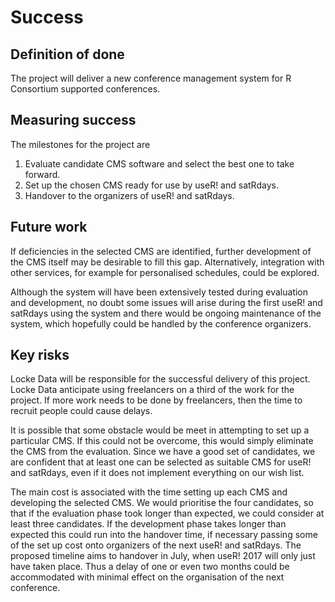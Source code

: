 # Success
<!-- 
Projects should have a definition of done that is measurable, and a thorough understanding going in of what the risks are to delivery 
-->

## Definition of done
<!-- 
What does success look like? 
-->
The project will deliver a new conference management system for R Consortium supported conferences.

## Measuring success
<!-- 
How will we know when success is achieved, what markers can we use along the way 
-->
The milestones for the project are 

  1. Evaluate candidate CMS software and select the best one to take forward.
  2. Set up the chosen CMS ready for use by useR! and satRdays.
  3. Handover to the organizers of useR! and satRdays.

## Future work
<!-- 
How could this be extended / developed in the future by yourself and/or the community in general?
-->
If deficiencies in the selected CMS are identified, further development of the 
CMS itself may be desirable to fill this gap. Alternatively, integration with 
other services, for example for personalised schedules, could be explored.

Although the system will have been extensively tested during evaluation and 
development, no doubt some issues will arise during the first useR! and 
satRdays using the system and there would be ongoing maintenance of the system,
which hopefully could be handled by the conference organizers.

## Key risks
<!-- 
What sort of things could come up that can delay or break the project?

 - [ ] People
 - [ ] Processes
 - [ ] Tooling & Technology
 - [ ] Costs

-->
Locke Data will be responsible for the successful delivery of this project. Locke Data anticipate using freelancers on a third of the work for the project. If more work needs to be done by freelancers, then the time to recruit people could cause delays.

It is possible that some obstacle would be meet in attempting to set up a 
particular CMS. If this could not be overcome, this would simply eliminate the
CMS from the evaluation. Since we have a good set of candidates, we are 
confident that at least one can be selected as suitable CMS for useR! and
satRdays, even if it does not implement everything on our wish list.

The main cost is associated with the time setting up each CMS and developing the
selected CMS. We would prioritise the four candidates, so that if the evaluation 
phase took longer than expected, we could consider at least three candidates. If 
the development phase takes longer than expected this could run into the 
handover time, if necessary passing some of the set up cost onto organizers of
the next useR! and satRdays. The proposed timeline aims to handover in July, 
when useR! 2017 will only just have taken place. Thus a delay of one or even two 
months could be accommodated with minimal effect on the organisation of the
next conference.
